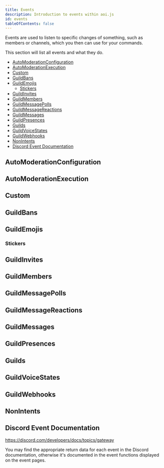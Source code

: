 ```yaml
---
title: Events
description: Introduction to events within aoi.js
id: events
tableOfContents: false
---
```



Events are used to listen to specific changes of something, such as members or channels, which you then can use for your commands.

This section will list all events and what they do.

- [AutoModerationConfiguration](#automoderationconfiguration)
- [AutoModerationExecution](#automoderationexecution)
- [Custom](#custom)
- [GuildBans](#guildbans)
- [GuildEmojis](#guildemojis)
  - [Stickers](#stickers)
- [GuildInvites](#guildinvites)
- [GuildMembers](#guildmembers)
- [GuildMessagePolls](#guildmessagepolls)
- [GuildMessageReactions](#guildmessagereactions)
- [GuildMessages](#guildmessages)
- [GuildPresences](#guildpresences)
- [Guilds](#guilds)
- [GuildVoiceStates](#guildvoicestates)
- [GuildWebhooks](#guildwebhooks)
- [NonIntents](#nonintents)
- [Discord Event Documentation](#discord-event-documentation)

## AutoModerationConfiguration

<LinkCard
  title="onAutoModerationRuleCreate"
  href="/events/automoderationconfiguration/automoderationrulecreate"
  description="This event triggers whenever a auto moderation rule is created."
/>

<LinkCard
  title="onAutoModerationRuleDelete"
  href="/events/automoderationconfiguration/automoderationruledelete"
  description="This event triggers whenever a auto moderation rule is deleted."
/>

<LinkCard
  title="onAutoModerationRuleUpdate"
  href="/events/automoderationconfiguration/automoderationruleupdate"
  description="This event triggers whenever a auto moderation rule is updated."
/>

## AutoModerationExecution

<LinkCard
  title="onAutoModerationExecution"
  href="/events/automoderationexecution/automoderationactionexecution"
  description="This event triggers whenever a auto moderation rule is triggered."
/>

## Custom

<LinkCard
  title="onFunctionError"
  href="/events/custom/functionerror"
  description="This event triggers whenever a function has an error."
/>

<LinkCard
  title="onVariableCreate"
  href="/events/custom/variablecreate"
  description="This event triggers whenever a variable is created."
/>

<LinkCard
  title="onVariableDelete"
  href="/events/custom/variabledelete"
  description="This event triggers whenever a variable is deleted."
/>

<LinkCard
  title="onVariableUpdate"
  href="/events/custom/variableupdate"
  description="This event triggers whenever a variable is updated."
/>

## GuildBans

<LinkCard
  title="onGuildBanAdd"
  href="/events/guildbans/banadd"
  description="This event triggers whenever a member is banned."
/>

<LinkCard
  title="onGuildBanRemove"
  href="/events/guildbans/banremove"
  description="This event triggers whenever a member is unbanned."
/>

## GuildEmojis

<LinkCard
  title="onEmojiCreate"
  href="/events/guildemojis/emojicreate"
  description="This event triggers whenever a emoji is created."
/>

<LinkCard
  title="onEmojiDelete"
  href="/events/guildemojis/emojidelete"
  description="This event triggers whenever a emoji is deleted."
/>

<LinkCard
  title="onEmojiUpdate"
  href="/events/guildemojis/emojiupdate"
  description="This event triggers whenever a emoji is updated."
/>

### Stickers

<LinkCard
  title="onStickerCreate"
  href="/events/guildemojis/stickercreate"
  description="This event triggers whenever a sticker is created."
/>

<LinkCard
  title="onStickerDelete"
  href="/events/guildemojis/stickerdelete"
  description="This event triggers whenever a sticker is deleted."
/>

<LinkCard
  title="onStickerUpdate"
  href="/events/guildemojis/stickerupdate"
  description="This event triggers whenever a sticker is updated."
/>

## GuildInvites

<LinkCard
  title="onInviteCreate"
  href="/events/guildinvites/invitecreate"
  description="This event triggers whenever a invite is created."
/>

<LinkCard
  title="onInviteDelete"
  href="/events/guildinvites/invitedelete"
  description="This event triggers whenever a invite is deleted."
/>

## GuildMembers

<LinkCard
  title="onJoin"
  href="/events/guildmembers/join"
  description="This event triggers whenever a member joins a guild."
/>

<LinkCard
  title="onLeave"
  href="/events/guildmembers/leave"
  description="This event triggers whenever a member leaves a guild."
/>

<LinkCard
  title="onMemberAvailable"
  href="/events/guildmembers/memberavailable"
  description="This event triggers whenever a member becomes available."
/>

<LinkCard
  title="onMemberChunk"
  href="/events/guildmembers/memberschunk"
  description="This event triggers whenever a member chunk is received."
/>

<LinkCard
  title="onMemberUpdate"
  href="/events/guildmembers/memberupdate"
  description="This event triggers whenever a member is updated."
/>

## GuildMessagePolls

<LinkCard
  title="onPollVoteAdd"
  href="/events/guildmessagepolls/pollvoteadd"
  description="This event triggers whenever a vote is added to a poll."
/>

<LinkCard
  title="onPollVoteRemove"
  href="/events/guildmessagepolls/pollvoteremove"
  description="This event triggers whenever a vote is removed from a poll."
/>

## GuildMessageReactions

<LinkCard
  title="onReactionAdd"
  href="/events/guildmessagereactions/reactionadd"
  description="This event triggers whenever a reaction is added to a message."
/>

<LinkCard
  title="onReactionRemove"
  href="/events/guildmessagereactions/reactionremove"
  description="This event triggers whenever a reaction is removed from a message."
/>

<LinkCard
  title="onReactionRemoveAll"
  href="/events/guildmessagereactions/reactionremoveall"
  description="This event triggers whenever all reactions are removed from a message."
/>

<LinkCard
  title="onReactionRemoveEmoji"
  href="/events/guildmessagereactions/reactionremoveemoji"
  description="This event triggers whenever a reaction is removed from a message."
/>

## GuildMessages

<LinkCard
  title="onMessageDelete"
  href="/events/guildmessages/messagedelete"
  description="This event triggers whenever a message is deleted."
/>

<LinkCard
  title="onMessageDeleteBulk"
  href="/events/messagedeletebulk"
  description="This event triggers whenever multiple messages are deleted."
/>

<LinkCard
  title="onMessageUpdate"
  href="/events/guildmessages/messageupdate"
  description="This event triggers whenever a message is updated."
/>

<LinkCard
  title="onTypingStart"
  href="/events/guildmessagetypings/typingstart"
  description="This event triggers whenever a user starts typing."
/>

## GuildPresences

<LinkCard
  title="onPresenceUpdate"
  href="/events/guildpresences/presenceupdate"
  description="This event triggers whenever a presence is updated."
/>

## Guilds

<LinkCard
  title="onChannelCreate"
  href="/events/guilds/channelcreate"
  description="This event triggers whenever a channel is created."
/>

<LinkCard
  title="onChannelDelete"
  href="/events/guilds/channeldelete"
  description="This event triggers whenever a channel is deleted."
/>

<LinkCard
  title="onChannelPinsUpdate"
  href="/events/guilds/channelpinsupdate"
  description="This event triggers whenever a channel's pins are updated."
/>

<LinkCard
  title="onChannelUpdate"
  href="/events/guilds/channelupdate"
  description="This event triggers whenever a channel is updated."
/>

<LinkCard
  title="onGuildJoin"
  href="/events/guilds/guildjoin"
  description="This event triggers whenever the bot joins a guild."
/>

<LinkCard
  title="onGuildLeave"
  href="/events/guilds/guildleave"
  description="This event triggers whenever the bot leaves a guild."
/>

<LinkCard
  title="onGuildUnavailable"
  href="/events/guilds/guildunavailable"
  description="This event triggers whenever a guild becomes unavailable."
/>

<LinkCard
  title="onGuildUpdate"
  href="/events/guilds/guildupdate"
  description="This event triggers whenever a guild is updated."
/>

<LinkCard
  title="onRoleCreate"
  href="/events/guilds/rolecreate"
  description="This event triggers whenever a role is created."
/>

<LinkCard
  title="onRoleDelete"
  href="/events/guilds/roledelete"
  description="This event triggers whenever a role is deleted."
/>

<LinkCard
  title="onRoleUpdate"
  href="/events/guilds/roleupdate"
  description="This event triggers whenever a role is updated."
/>

<LinkCard
  title="onStageInstanceCreate"
  href="/events/guilds/stageinstancecreate"
  description="This event triggers whenever a stage instance is created."
/>

<LinkCard
  title="onStageInstanceDelete"
  href="/events/guilds/stageinstancedelete"
  description="This event triggers whenever a stage instance is deleted."
/>

<LinkCard
  title="onStageInstanceUpdate"
  href="/events/guilds/stageinstanceupdate"
  description="This event triggers whenever a stage instance is updated."
/>

<LinkCard
  title="onThreadCreate"
  href="/events/guilds/threadcreate"
  description="This event triggers whenever a thread is created."
/>

<LinkCard
  title="onThreadDelete"
  href="/events/guilds/threaddelete"
  description="This event triggers whenever a thread is deleted."
/>

<LinkCard
  title="onThreadListSync"
  href="/events/guilds/threadlistsync"
  description="This event triggers whenever a thread list is synced."
/>

<LinkCard
  title="onThreadMembersUpdate"
  href="/events/guilds/threadmembersupdate"
  description="This event triggers whenever a thread's members are updated."
/>

<LinkCard
  title="onThreadMemberUpdate"
  href="/events/guilds/threadmemberupdate"
  description="This event triggers whenever a thread member is updated."
/>

<LinkCard
  title="onThreadUpdate"
  href="/events/guilds/threadupdate"
  description="This event triggers whenever a thread is updated."
/>

## GuildVoiceStates

<LinkCard
  title="onVoiceStateUpdate"
  href="/events/guildvoicestates/voicestateupdate"
  description="This event triggers whenever a voice state is updated."
/>

## GuildWebhooks

<LinkCard
  title="onWebhooksUpdate"
  href="/events/guildwebhooks/webhooksupdate"
  description="This event triggers whenever a webhook is updated."
/>

## NonIntents

<LinkCard
  title="onApplicationCommandPermissionsUpdate"
  href="/events/nonintents/applicationcommandpermissionsupdate"
  description="This event triggers whenever a application command permissions are updated."
/>

<LinkCard
  title="onEntitlementCreate"
  href="/events/nonintents/entitlementcreate"
  description="This event triggers whenever a entitlement is created."
/>

<LinkCard
  title="onEntitlementDelete"
  href="/events/nonintents/entitlementdelete"
  description="This event triggers whenever a entitlement is deleted."
/>

<LinkCard
  title="onEntitlementUpdate"
  href="/events/nonintents/entitlementupdate"
  description="This event triggers whenever a entitlement is updated."
/>

<LinkCard
  title="onInteractionCreate"
  href="/events/nonintents/interactioncreate"
  description="This event triggers whenever a interaction is created."
/>

## Discord Event Documentation

https://discord.com/developers/docs/topics/gateway

You may find the appropriate return data for each event in the Discord documentation, otherwise it's documented in the event functions displayed on the event pages.

